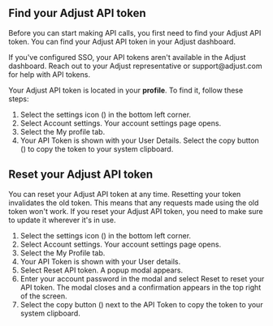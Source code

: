 ## Find your Adjust API token

Before you can start making API calls, you first need to find your Adjust API token. You can find your Adjust API token in your Adjust dashboard.

<Callout type="important">
If you've configured SSO, your API tokens aren't available in the Adjust dashboard. Reach out to your Adjust representative or support@adjust.com for help with API tokens.
</Callout>

Your Adjust API token is located in your **profile**. To find it, follow these steps:

1. Select the settings icon (<Icon name="CogWheel" />) in the bottom left corner.
2. Select <GuiLabel>Account settings</GuiLabel>. Your account settings page opens.
3. Select the <GuiLabel>My profile</GuiLabel> tab.
4. Your <GuiLabel>API Token</GuiLabel> is shown with your <GuiLabel>User Details</GuiLabel>. Select the copy button (<Icon name="Copy" />) to copy the token to your system clipboard.

## Reset your Adjust API token

You can reset your Adjust API token at any time. Resetting your token invalidates the old token. This means that any requests made using the old token won't work. If you reset your Adjust API token, you need to make sure to update it wherever it's in use.

1. Select the settings icon (<Icon name="CogWheel" />) in the bottom left corner.
2. Select <GuiLabel>Account settings</GuiLabel>. Your account settings page opens.
3. Select the <GuiLabel>My Profile</GuiLabel> tab.
4. Your <GuiLabel>API Token</GuiLabel> is shown with your <GuiLabel>User details</GuiLabel>.
5. Select <GuiLabel>Reset API token</GuiLabel>. A popup modal appears.
6. Enter your account password in the modal and select <GuiLabel>Reset</GuiLabel> to reset your API token. The modal closes and a confirmation appears in the top right of the screen.
7. Select the copy button (<Icon name="Copy" />) next to the <GuiLabel>API Token</GuiLabel> to copy the token to your system clipboard.
